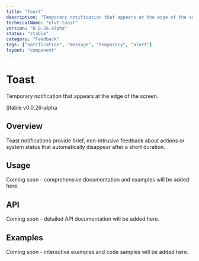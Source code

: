 ```yaml
---
title: "Toast"
description: "Temporary notification that appears at the edge of the screen."
technicalName: "elvt-toast"
version: "0.0.26-alpha"
status: "stable"
category: "Feedback"
tags: ["notification", "message", "temporary", "alert"]
layout: "component"
---
```


# Toast

Temporary notification that appears at the edge of the screen.

<elvt-badge tone="success" size="small">Stable</elvt-badge> <elvt-badge tone="neutral" size="small">v0.0.26-alpha</elvt-badge>

## Overview

Toast notifications provide brief, non-intrusive feedback about actions or system status that automatically disappear after a short duration.

## Usage

Coming soon - comprehensive documentation and examples will be added here.

## API

Coming soon - detailed API documentation will be added here.

## Examples

Coming soon - interactive examples and code samples will be added here.